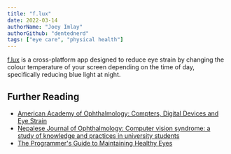 ```yaml
---
title: "f.lux"
date: 2022-03-14
authorName: "Joey Imlay"
authorGithub: "dentednerd"
tags: ["eye care", "physical health"]
---
```

[f.lux](https://justgetflux.com/) is a cross-platform app designed to reduce eye strain by changing the colour temperature of your screen depending on the time of day, specifically reducing blue light at night.

## Further Reading

- [American Academy of Ophthalmology: Compters, Digital Devices and Eye Strain](https://www.aao.org/eye-health/tips-prevention/computer-usage)
- [Nepalese Journal of Ophthalmology: Computer vision syndrome: a study of knowledge and practices in university students](https://www.nepjol.info/index.php/NEPJOPH/article/view/8707)
- [The Programmer's Guide to Maintaining Healthy Eyes](https://betterprogramming.pub/the-programmers-guide-to-maintaining-healthy-eyes-9f7ba8900a63)
